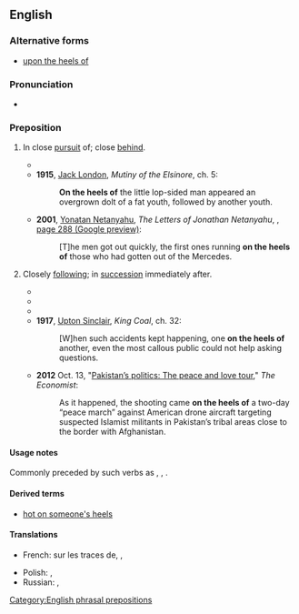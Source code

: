 ==English==

===Alternative forms===
* [[upon the heels of]]

===Pronunciation===
* {{audio|en|En-au-on the heels of.ogg|Audio (AU)}}

===Preposition===
{{en-prep}}

# {{lb|en|idiomatic}} In close [[pursuit]] of; close [[behind]].
#* {{quote-journal|1=en|year=1899|month=Feb|author=Joseph Conrad|authorlink=Joseph Conrad|title=The Heart of Darkness|journal=Blackwood's Edinburgh Magazine|page=219|passage=A quarrelsome band of footsore sulky niggers trod '''on the heels of''' the donkey.}}
#* '''1915''', [[w:Jack London|Jack London]], ''Mutiny of the Elsinore'', ch. 5:
#*: '''On the heels of''' the little lop-sided man appeared an overgrown dolt of a fat youth, followed by another youth.
#* '''2001''', [[w:Yonatan Netanyahu|Yonatan Netanyahu]], ''The Letters of Jonathan Netanyahu'', {{ISBN|9789652292674}}, [http://books.google.ca/books?id=TTudJKJa1MAC&pg=PA288&dq=%22running+on+the+heels+of%22&hl=en&sa=X&ei=i6JyU-OaB4Kq8QHG9YGYAg&ved=0CDMQ6AEwAQ#v=onepage&q=%22running%20on%20the%20heels%20of%22&f=false page 288 (Google preview)]:
#*: [T]he men got out quickly, the first ones running '''on the heels of''' those who had gotten out of the Mercedes.
# {{lb|en|idiomatic|of events, facts, etc.}} Closely [[following]]; in [[succession]] immediately after.
#* {{RQ:Shakespeare Hamlet|4|7|text=One woe doth tread '''upon another's heel'''.}}
#* {{RQ:Milton Divorce|url=http://books.google.ca/books?id=dvVIAAAAIAAJ&pg=PA225&lpg=PA225&dq=%22tread+upon+the+heels+of%22+Milton&source=bl&ots=fxT_jXX47L&sig=m0vnwCNiuzXJQxQ5tTwVOcznzV4&hl=en&sa=X&ei=gJhxU-z3GsyqyAT6rYCQCw&ved=0CDUQ6AEwAw#v=onepage&q=%22tread%20upon%20the%20heels%20of%22%20Milton&f=false|book=2|chapter=4|text=To avoid these dreadful consequences, that tread '''upon the heels of''' those allowances to sin, will be a task of far more difficulty.}}
#* {{RQ:Twain Roughing It|77|text=[A] familiar voice chimed instantly in '''on the heels of''' my last word.}}
#* '''1917''', [[w:Upton Sinclair|Upton Sinclair]], ''King Coal'', ch. 32:
#*: [W]hen such accidents kept happening, one '''on the heels of''' another, even the most callous public could not help asking questions.
#* '''2012''' Oct. 13, "[http://www.economist.com/node/21564596 Pakistan’s politics: The peace and love tour]," ''The Economist'':
#*: As it happened, the shooting came '''on the heels of''' a two-day “peace march” against American drone aircraft targeting suspected Islamist militants in Pakistan’s tribal areas close to the border with Afghanistan.

====Usage notes====
Commonly preceded by such verbs as {{m|en|follow}}, {{m|en|tread}}, {{m|en|come}}.

====Derived terms====
* [[hot on someone's heels]]

====Translations====
{{trans-top|in close pursuit of}}
* French: sur les traces de, {{t|fr|juste après}}, {{t|fr|aussitôt après}}
{{trans-mid}}
* Polish: {{t|pl|po piętach}}, {{t|pl|na piętach}}
* Russian: {{t|ru|наступа́я на пя́тки}}, {{t+|ru|по пятам}}
{{trans-bottom}}

[[Category:English phrasal prepositions]]